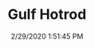 ---
width: 2000
height: 1333
title: Gulf Hotrod
description: The Gulf livery on a custom 911.
date: 2/29/2020 1:51:45 PM
cameraMake: Sony
cameraModel: ILCE-7M3
lens: ZEISS Batis 2/40 CF
settingsfStop: f/2
settingsISO: ISO 8000
settingsShutter: 1/4000
settingsFocalLength: 40 mm
---